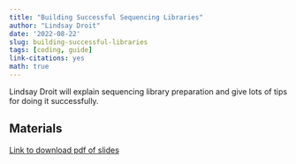 ```yaml
---
title: "Building Successful Sequencing Libraries"
author: "Lindsay Droit"
date: '2022-08-22'
slug: building-successful-libraries
tags: [coding, guide]
link-citations: yes
math: true
---
```


Lindsay Droit will explain sequencing library preparation and give lots of tips for doing it successfully.


## Materials

[Link to download pdf of slides](/Sequencing_Libraries_Durban_2022.pdf)